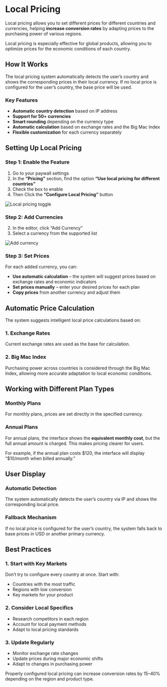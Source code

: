 
# Local Pricing

Local pricing allows you to set different prices for different countries and currencies, helping **increase conversion rates** by adapting prices to the purchasing power of various regions.

<Callout type="info">
  Local pricing is especially effective for global products, allowing you to optimize prices for the economic conditions of each country.
</Callout>

## How It Works

The local pricing system automatically detects the user’s country and shows the corresponding prices in their local currency. If no local price is configured for the user’s country, the base price will be used.

### Key Features

- **Automatic country detection** based on IP address  
- **Support for 50+ currencies**
- **Smart rounding** depending on the currency type  
- **Automatic calculation** based on exchange rates and the Big Mac Index  
- **Flexible customization** for each currency separately  

## Setting Up Local Pricing

<Steps>

### Step 1: Enable the Feature

1. Go to your paywall settings  
2. In the **“Pricing”** section, find the option **“Use local pricing for different countries”**  
3. Check the box to enable  
4. Then Click the **“Configure Local Pricing”** button  

![Local pricing toggle](/docs/local-pricing-toggle.png)

### Step 2: Add Currencies

2. In the editor, click “Add Currency”  
3. Select a currency from the supported list  

![Add currency](/docs/add-currency.png)

### Step 3: Set Prices

For each added currency, you can:  

- **Use automatic calculation** – the system will suggest prices based on exchange rates and economic indicators  
- **Set prices manually** – enter your desired prices for each plan  
- **Copy prices** from another currency and adjust them  

</Steps>

## Automatic Price Calculation

The system suggests intelligent local price calculations based on:

### 1. Exchange Rates  
Current exchange rates are used as the base for calculation.  

### 2. Big Mac Index  
Purchasing power across countries is considered through the Big Mac Index, allowing more accurate adaptation to local economic conditions.  

## Working with Different Plan Types

### Monthly Plans  
For monthly plans, prices are set directly in the specified currency.  

### Annual Plans  
For annual plans, the interface shows the **equivalent monthly cost**, but the full annual amount is charged. This makes pricing clearer for users.  

<Callout type="info">
  For example, if the annual plan costs $120, the interface will display “$10/month when billed annually.”
</Callout>

## User Display

### Automatic Detection  
The system automatically detects the user’s country via IP and shows the corresponding local price.  

### Fallback Mechanism  
If no local price is configured for the user’s country, the system falls back to base prices in USD or another primary currency.  

## Best Practices

### 1. Start with Key Markets  
Don’t try to configure every country at once. Start with:  
- Countries with the most traffic  
- Regions with low conversion  
- Key markets for your product  

### 2. Consider Local Specifics  
- Research competitors in each region  
- Account for local payment methods  
- Adapt to local pricing standards  

### 3. Update Regularly  
- Monitor exchange rate changes  
- Update prices during major economic shifts  
- Adapt to changes in purchasing power  

<Callout>
  Properly configured local pricing can increase conversion rates by 15–40% depending on the region and product type.
</Callout>
